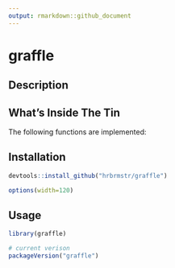 ```yaml
---
output: rmarkdown::github_document
---
```


# graffle

## Description

## What's Inside The Tin

The following functions are implemented:

## Installation

```r
devtools::install_github("hrbrmstr/graffle")
```

```r
options(width=120)
```

## Usage

```r
library(graffle)

# current verison
packageVersion("graffle")

```

